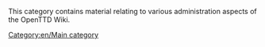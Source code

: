 
This category contains material relating to various administration aspects of the OpenTTD Wiki.

[[Category:en/Main category]]